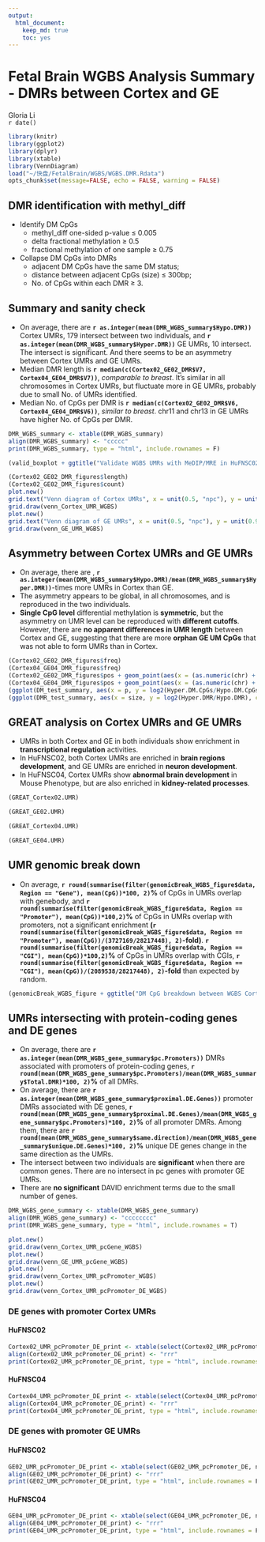 ```yaml
---
output: 
  html_document:
    keep_md: true
    toc: yes
---
```

Fetal Brain WGBS Analysis Summary - DMRs between Cortex and GE
========================================================

Gloria Li         
`r date()` 

```r
library(knitr)
library(ggplot2)
library(dplyr)
library(xtable)
library(VennDiagram)
load("~/快盘/FetalBrain/WGBS/WGBS.DMR.Rdata")
opts_chunk$set(message=FALSE, echo = FALSE, warning = FALSE)
```

## DMR identification with methyl_diff

  * Identify DM CpGs     
    + methyl_diff one-sided p-value $\le$ 0.005  
    + delta fractional methylation $\ge$ 0.5  
    + fractional methylation of one sample $\ge$ 0.75   
  * Collapse DM CpGs into DMRs     
    + adjacent DM CpGs have the same DM status;    
    + distance between adjacent CpGs (size) $\le$ 300bp;   
    + No. of CpGs within each DMR $\ge$ 3.   

## Summary and sanity check  

  * On average, there are __`r as.integer(mean(DMR_WGBS_summary$Hypo.DMR))`__ Cortex UMRs, 179 intersect between two individuals, and __`r as.integer(mean(DMR_WGBS_summary$Hyper.DMR))`__ GE UMRs, 10 intersect. The intersect is significant. And there seems to be an asymmetry between Cortex UMRs and GE UMRs.    
  * Median DMR length is __`r median(c(Cortex02_GE02_DMR$V7, Cortex04_GE04_DMR$V7))`__, _comparable to breast_. It's similar in all chromosomes in Cortex UMRs, but fluctuate more in GE UMRs, probably due to  small No. of UMRs identified.   
  * Median No. of CpGs per DMR is __`r median(c(Cortex02_GE02_DMR$V6, Cortex04_GE04_DMR$V6))`__, _similar to breast_. chr11 and chr13 in GE UMRs have higher No. of CpGs per DMR.  

```r
DMR_WGBS_summary <- xtable(DMR_WGBS_summary)
align(DMR_WGBS_summary) <- "ccccc"
print(DMR_WGBS_summary, type = "html", include.rownames = F)

(valid_boxplot + ggtitle("Validate WGBS UMRs with MeDIP/MRE in HuFNSC02"))

(Cortex02_GE02_DMR_figures$length)
(Cortex02_GE02_DMR_figures$count)
plot.new()
grid.text("Venn diagram of Cortex UMRs", x = unit(0.5, "npc"), y = unit(0.9, "npc"))
grid.draw(venn_Cortex_UMR_WGBS)
plot.new()
grid.text("Venn diagram of GE UMRs", x = unit(0.5, "npc"), y = unit(0.9, "npc"))
grid.draw(venn_GE_UMR_WGBS)
```

## Asymmetry between Cortex UMRs and GE UMRs  

  * On average, there are , __`r as.integer(mean(DMR_WGBS_summary$Hypo.DMR)/mean(DMR_WGBS_summary$Hyper.DMR))`__-times more UMRs in Cortex than GE.  
  * The asymmetry appears to be global, in all chromosomes, and is reproduced in the two individuals.  
  * __Single CpG level__ differential methylation is __symmetric__, but the asymmetry on UMR level can be reproduced with __different cutoffs__. However, there are __no apparent differences in UMR length__ between Cortex and GE, suggesting that there are more __orphan GE UM CpGs__ that was not able to form UMRs than in Cortex. 

```r
(Cortex02_GE02_DMR_figures$freq)
(Cortex04_GE04_DMR_figures$freq)
(Cortex02_GE02_DMR_figures$pos + geom_point(aes(x = (as.numeric(chr) + 0.25*DM), y = pos, color = factor(DM, levels = c("1", "-1"))), position = position_jitter(width = 0.05), size = 1.5, alpha = 0.5))
(Cortex04_GE04_DMR_figures$pos + geom_point(aes(x = (as.numeric(chr) + 0.25*DM), y = pos, color = factor(DM, levels = c("1", "-1"))), position = position_jitter(width = 0.05), size = 1.5, alpha = 0.5))
(ggplot(DM_test_summary, aes(x = p, y = log2(Hyper.DM.CpGs/Hypo.DM.CpGs), color = Sample)) + scale_x_log10(breaks = c(0.05, 0.005, 0.0005)) + geom_point() + geom_line() + geom_hline(aes(yintercept = 0)) + facet_wrap(~ delta) + theme_bw() + xlab("p-value cutoff") + ylab("log2(Hyper/Hypo)"))
(ggplot(DMR_test_summary, aes(x = size, y = log2(Hyper.DMR/Hypo.DMR), color = Sample)) + geom_point() + geom_line() + geom_hline(aes(yintercept = 0)) + facet_grid(p ~ delta) + theme_bw() + xlab("Max distance between adjacent DM CpGs") + ylab("log2(Hyper/Hypo)"))
```

## GREAT analysis on Cortex UMRs and GE UMRs  

  * UMRs in both Cortex and GE in both individuals show enrichment in  __transcriptional regulation__ activities.  
  * In HuFNSC02, both Cortex UMRs are enriched in __brain regions development__, and GE UMRs are enriched in __neuron development__.   
  * In HuFNSC04, Cortex UMRs show __abnormal brain development__ in Mouse Phenotype, but are also enriched in __kidney-related processes__.   

```r
(GREAT_Cortex02.UMR)
```
```r
(GREAT_GE02.UMR)
```
```r
(GREAT_Cortex04.UMR)
```
```r
(GREAT_GE04.UMR)
```

## UMR genomic break down  

  + On average, __`r round(summarise(filter(genomicBreak_WGBS_figure$data, Region == "Gene"), mean(CpG))*100, 2)`%__ of CpGs in UMRs overlap with genebody, and __`r round(summarise(filter(genomicBreak_WGBS_figure$data, Region == "Promoter"), mean(CpG))*100,2)`%__ of CpGs in UMRs overlap with promoters, not a significant enrichment __(`r round(summarise(filter(genomicBreak_WGBS_figure$data, Region == "Promoter"), mean(CpG))/(3727169/28217448), 2)`-fold)__. __`r round(summarise(filter(genomicBreak_WGBS_figure$data, Region == "CGI"), mean(CpG))*100,2)`%__ of CpGs in UMRs overlap with CGIs, __`r round(summarise(filter(genomicBreak_WGBS_figure$data, Region == "CGI"), mean(CpG))/(2089538/28217448), 2)`-fold__ than expected by random.        

<!-- For the entire genome, 3727169 out of 28217448 CpGs overlap with TSS +/- 1500bp promoter regions -->
<!-- For the entire genome, 2089538 out of 28217448 CpGs overlap with CGIs -->

```r
(genomicBreak_WGBS_figure + ggtitle("DM CpG breakdown between WGBS Cortex and GE"))
```

## UMRs intersecting with protein-coding genes and DE genes

  + On average, there are __`r as.integer(mean(DMR_WGBS_gene_summary$pc.Promoters))`__ DMRs associated with promoters of protein-coding genes, __`r round(mean(DMR_WGBS_gene_summary$pc.Promoters)/mean(DMR_WGBS_summary$Total.DMR)*100, 2)`%__ of all DMRs.         
  + On average, there are __`r as.integer(mean(DMR_WGBS_gene_summary$proximal.DE.Genes))`__ promoter DMRs associated with DE genes, __`r round(mean(DMR_WGBS_gene_summary$proximal.DE.Genes)/mean(DMR_WGBS_gene_summary$pc.Promoters)*100, 2)`%__ of all promoter DMRs. Among them, there are __`r round(mean(DMR_WGBS_gene_summary$same.direction)/mean(DMR_WGBS_gene_summary$unique.DE.Genes)*100, 2)`%__ unique DE genes change in the same direction as the UMRs.         
  + The intersect between two individuals are __significant__ when there are common genes. There are no intersect in pc genes with promoter GE UMRs.  
  + There are __no significant__ DAVID enrichment terms due to the small number of genes.  

```r
DMR_WGBS_gene_summary <- xtable(DMR_WGBS_gene_summary)
align(DMR_WGBS_gene_summary) <- "cccccccc"
print(DMR_WGBS_gene_summary, type = "html", include.rownames = T)

plot.new()
grid.draw(venn_Cortex_UMR_pcGene_WGBS)
plot.new()
grid.draw(venn_GE_UMR_pcGene_WGBS)
plot.new()
grid.draw(venn_Cortex_UMR_pcPromoter_WGBS)
plot.new()
grid.draw(venn_Cortex_UMR_pcPromoter_DE_WGBS)
```

### DE genes with promoter Cortex UMRs  
#### HuFNSC02  
```r
Cortex02_UMR_pcPromoter_DE_print <- xtable(select(Cortex02_UMR_pcPromoter_DE, name, description))
align(Cortex02_UMR_pcPromoter_DE_print) <- "rrr"
print(Cortex02_UMR_pcPromoter_DE_print, type = "html", include.rownames = F)
```

#### HuFNSC04  
```r
Cortex04_UMR_pcPromoter_DE_print <- xtable(select(Cortex04_UMR_pcPromoter_DE, name, description))
align(Cortex04_UMR_pcPromoter_DE_print) <- "rrr"
print(Cortex04_UMR_pcPromoter_DE_print, type = "html", include.rownames = F)
```

### DE genes with promoter GE UMRs  
#### HuFNSC02  
```r
GE02_UMR_pcPromoter_DE_print <- xtable(select(GE02_UMR_pcPromoter_DE, name, description))
align(GE02_UMR_pcPromoter_DE_print) <- "rrr"
print(GE02_UMR_pcPromoter_DE_print, type = "html", include.rownames = F)
```

#### HuFNSC04  
```r
GE04_UMR_pcPromoter_DE_print <- xtable(select(GE04_UMR_pcPromoter_DE, name, description))
align(GE04_UMR_pcPromoter_DE_print) <- "rrr"
print(GE04_UMR_pcPromoter_DE_print, type = "html", include.rownames = F)
```



